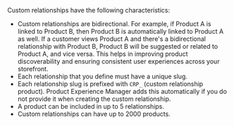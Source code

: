 Custom relationships have the following characteristics:

- Custom relationships are bidirectional. For example, if Product A is linked to Product B, then Product B is automatically linked to Product A as well. If a customer views Product A and there's a bidirectional relationship with Product B, Product B will be suggested or related to Product A, and vice versa. This helps in improving product discoverability and ensuring consistent user experiences across your storefront.
- Each relationship that you define must have a unique slug.
- Each relationship slug is prefixed with `CRP_` (custom relationship product). Product Experience Manager adds this automatically if you do not provide it when creating the custom relationship.
- A product can be included in up to 5 relationships.
- Custom relationships can have up to 2000 products.

